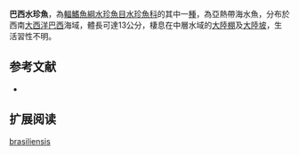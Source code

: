 {{Speciesbox 
| status = NE
| status_system = IUCN3.1
| taxon = Argentina brasiliensis
| authority =  [[Kobyliansky|Kobyliansky]], 2004
| synonyms = 
}}
'''巴西水珍魚'''，為[[輻鰭魚綱|輻鰭魚綱]][[水珍魚目|水珍魚目]][[水珍魚科|水珍魚科]]的其中一[[種|種]]，為亞熱帶海水魚，分布於西南[[大西洋|大西洋]][[巴西|巴西]]海域，體長可達13公分，棲息在中層水域的[[大陸棚|大陸棚]]及[[大陸坡|大陸坡]]，生活習性不明。

==参考文献==
*{{FishBase_species|genus=Argentina|species=brasiliensis|year=2015|month=8}}

== 扩展阅读 ==
{{refbegin}}
{{wikispecies-inline|Argentina brasiliensis|巴西水珍魚}}
{{refend}}
{{Taxonbar|from=Q5673150}}

[[Category:水珍魚屬|brasiliensis]]